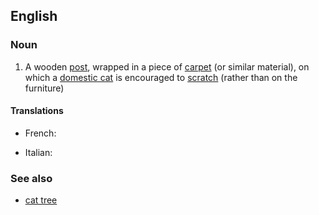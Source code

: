 ==English==

===Noun===
{{wikipedia}}
{{en-noun|sg=[[scratching]] [[post]]}}

# A wooden [[post]], wrapped in a piece of [[carpet]] (or similar material), on which a [[domestic cat]] is encouraged to [[scratch]] (rather than on the furniture)

====Translations====
{{trans-top|}}
* French: {{t|fr|griffoir|m}}
{{trans-mid}}
*Italian: {{t-|it|grattatoio|m}}
{{trans-bottom}}

===See also===
*[[cat tree]]